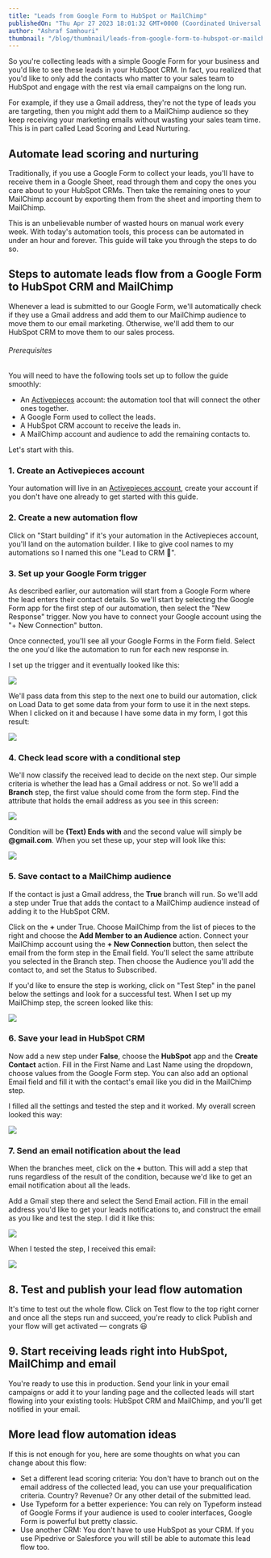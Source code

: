 ```yaml
---
title: "Leads from Google Form to HubSpot or MailChimp"
publishedOn: "Thu Apr 27 2023 18:01:32 GMT+0000 (Coordinated Universal Time)"
author: "Ashraf Samhouri"
thumbnail: "/blog/thumbnail/leads-from-google-form-to-hubspot-or-mailchimp.png"
---
```


So you're collecting leads with a simple Google Form for your business and you'd like to see these leads in your HubSpot CRM. In fact, you realized that you'd like to only add the contacts who matter to your sales team to HubSpot and engage with the rest via email campaigns on the long run.

For example, if they use a Gmail address, they're not the type of leads you are targeting, then you might add them to a MailChimp audience so they keep receiving your marketing emails without wasting your sales team time. This is in part called Lead Scoring and Lead Nurturing.

Automate lead scoring and nurturing
-----------------------------------

Traditionally, if you use a Google Form to collect your leads, you'll have to receive them in a Google Sheet, read through them and copy the ones you care about to your HubSpot CRMs. Then take the remaining ones to your MailChimp account by exporting them from the sheet and importing them to MailChimp.

This is an unbelievable number of wasted hours on manual work every week. With today's automation tools, this process can be automated in under an hour and forever. This guide will take you through the steps to do so.

Steps to automate leads flow from a Google Form to HubSpot CRM and MailChimp
----------------------------------------------------------------------------

Whenever a lead is submitted to our Google Form, we'll automatically check if they use a Gmail address and add them to our MailChimp audience to move them to our email marketing. Otherwise, we'll add them to our HubSpot CRM to move them to our sales process.

###### Prerequisites

You will need to have the following tools set up to follow the guide smoothly:

*   An [Activepieces](https://cloud.activepieces.com/sign-up) account: the automation tool that will connect the other ones together.
*   A Google Form used to collect the leads.
*   A HubSpot CRM account to receive the leads in.
*   A MailChimp account and audience to add the remaining contacts to.

Let's start with this.

### 1\. Create an Activepieces account

Your automation will live in an [Activepieces account](https://cloud.activepieces.com/sign-up), create your account if you don't have one already to get started with this guide.

### 2\. Create a new automation flow

Click on "Start building" if it's your automation in the Activepieces account, you'll land on the automation builder. I like to give cool names to my automations so I named this one "Lead to CRM 🎉".

### 3\. Set up your Google Form trigger

As described earlier, our automation will start from a Google Form where the lead enters their contact details. So we'll start by selecting the Google Form app for the first step of our automation, then select the "New Response" trigger. Now you have to connect your Google account using the "+ New Connection" button.

Once connected, you'll see all your Google Forms in the Form field. Select the one you'd like the automation to run for each new response in.

I set up the trigger and it eventually looked like this:

![](https://uploads-ssl.webflow.com/62c21c5254de25f99c48bdfe/644a6d0f2441432b88502c7e_Screenshot%202023-04-27%20at%2015.35.04.png)

We'll pass data from this step to the next one to build our automation, click on Load Data to get some data from your form to use it in the next steps. When I clicked on it and because I have some data in my form, I got this result:

![](https://uploads-ssl.webflow.com/62c21c5254de25f99c48bdfe/644a6d94c8fc220ee00fa57a_Screenshot%202023-04-27%20at%2015.40.42.png)

### 4\. Check lead score with a conditional step

We'll now classify the received lead to decide on the next step. Our simple criteria is whether the lead has a Gmail address or not. So we'll add a **Branch** step, the first value should come from the form step. Find the attribute that holds the email address as you see in this screen:

![](https://uploads-ssl.webflow.com/62c21c5254de25f99c48bdfe/644aa36c803a1441765a1288_Screenshot%202023-04-27%20at%2019.30.19.png)

Condition will be **(Text) Ends with** and the second value will simply be **@gmail.com**. When you set these up, your step will look like this:

![](https://uploads-ssl.webflow.com/62c21c5254de25f99c48bdfe/644aa3aa2fe72a3401937a3c_Screenshot%202023-04-27%20at%2019.30.53.png)

### 5\. Save contact to a MailChimp audience

If the contact is just a Gmail address, the **True** branch will run. So we'll add a step under True that adds the contact to a MailChimp audience instead of adding it to the HubSpot CRM.

Click on the **+** under True. Choose MailChimp from the list of pieces to the right and choose the **Add Member to an Audience** action. Connect your MailChimp account using the **\+ New Connection** button, then select the email from the form step in the Email field. You'll select the same attribute you selected in the Branch step. Then choose the Audience you'll add the contact to, and set the Status to Subscribed.

If you'd like to ensure the step is working, click on "Test Step" in the panel below the settings and look for a successful test. When I set up my MailChimp step, the screen looked like this:

![](https://uploads-ssl.webflow.com/62c21c5254de25f99c48bdfe/644ab04bc28635146ad6ed1f_Screenshot%202023-04-27%20at%2020.11.51.png)

### 6\. Save your lead in HubSpot CRM

Now add a new step under **False**, choose the **HubSpot** app and the **Create Contact** action. Fill in the First Name and Last Name using the dropdown, choose values from the Google Form step. You can also add an optional Email field and fill it with the contact's email like you did in the MailChimp step.

I filled all the settings and tested the step and it worked. My overall screen looked this way:

![](https://uploads-ssl.webflow.com/62c21c5254de25f99c48bdfe/644ab42dd2029c7c4f3a9550_Screenshot%202023-04-27%20at%2020.40.37.png)

### 7\. Send an email notification about the lead

When the branches meet, click on the **+** button. This will add a step that runs regardless of the result of the condition, because we'd like to get an email notification about all the leads.

Add a Gmail step there and select the Send Email action. Fill in the email address you'd like to get your leads notifications to, and construct the email as you like and test the step. I did it like this:

![](https://uploads-ssl.webflow.com/62c21c5254de25f99c48bdfe/644ab615db4d6527d7642c9b_Screenshot%202023-04-27%20at%2020.49.50.png)

When I tested the step, I received this email:

![](https://uploads-ssl.webflow.com/62c21c5254de25f99c48bdfe/644ab6324a80b748c8f6874d_Screenshot%202023-04-27%20at%2020.50.45.png)

8\. Test and publish your lead flow automation
----------------------------------------------

It's time to test out the whole flow. Click on Test flow to the top right corner and once all the steps run and succeed, you're ready to click Publish and your flow will get activated — congrats 😃

9\. Start receiving leads right into HubSpot, MailChimp and email
-----------------------------------------------------------------

You're ready to use this in production. Send your link in your email campaigns or add it to your landing page and the collected leads will start flowing into your existing tools: HubSpot CRM and MailChimp, and you'll get notified in your email.

More lead flow automation ideas
-------------------------------

If this is not enough for you, here are some thoughts on what you can change about this flow:

*   Set a different lead scoring criteria: You don't have to branch out on the email address of the collected lead, you can use your prequalification criteria. Country? Revenue? Or any other detail of the submitted lead.
*   Use Typeform for a better experience: You can rely on Typeform instead of Google Forms if your audience is used to cooler interfaces, Google Form is powerful but pretty classic.
*   Use another CRM: You don't have to use HubSpot as your CRM. If you use Pipedrive or Salesforce you will still be able to automate this lead flow too.


